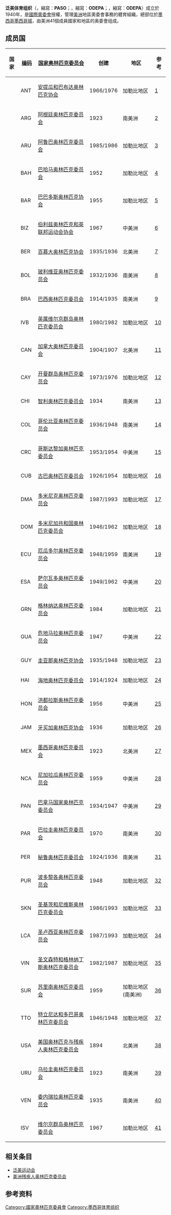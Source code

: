 {{Infobox Organization
|name = 泛美体育组织
|image =
|size = 150px
|map= Pan American Sports Organization (PASO) members.svg
|mcaption   = 泛美体育组织的成员国家和地区（绿色）
|motto =
|type = 体育联合会
|formation = 1940年
|headquarters = {{MEX}}[[墨西哥城|墨西哥城]]
|membership = 41个[[国家和地区奥林匹克委员会|国家和地区奥林匹克委员会]]
|leader_title=主席
|leader_name = [[塞萨尔·马利奥|塞萨尔·马利奥]]
|leader_title2 = 
|leader_name2 = 
|language = [[英语|英语]]、[[西班牙语|西班牙语]]
|website= [http://www.paso-odepa.org/ paso-odepa.org]
|}}
''' 泛美体育组织'''（{{lang-en|''Pan American Sports Organization''}}，縮寫：'''PASO'''；{{lang-pt|''Organização Desportiva Pan-Americana''}}，縮寫：'''ODEPA'''；{{lang-es|''Organización Deportiva Panamericana''}}，縮寫：'''ODEPA'''）成立於1940年，是[[國際奧委會|國際奧委會]]授權，管理[[美洲|美洲]]地區奧委會事務的體育組織，總部位於[[墨西哥|墨西哥]][[墨西哥城|墨西哥城]]，由美洲41個成員國家和地區的奥委會组成。

== 成员国 ==
{| class="wikitable sortable"
! 国家 !! [[国际奥林匹克委员会国家编码列表|编码]] !! [[国家奥林匹克委员会|国家奥林匹克委员会]] !!创建!! 地区 !!参考
|-
| {{flag|Antigua and Barbuda}}
| ANT
| [[安提瓜和巴布达奥林匹克协会|安提瓜和巴布达奥林匹克协会]]
| 1966/1976
|加勒比地区
| [http://www.olympic.org/antigua-and-barbuda] {{Wayback|url=http://www.olympic.org/antigua-and-barbuda |date=20170718053639 }}
|-
| {{flag|Argentina}}
| ARG
| [[阿根廷奥林匹克委员会|阿根廷奥林匹克委员会]]
| 1923
|南美洲
| [http://www.olympic.org/argentina] {{Wayback|url=http://www.olympic.org/argentina |date=20170716071913 }}
|-
| {{flag|Aruba}}
| ARU
| [[阿鲁巴奥林匹克委员会|阿鲁巴奥林匹克委员会]]
| 1985/1986
|加勒比地区
| [http://www.olympic.org/aruba] {{Wayback|url=http://www.olympic.org/aruba |date=20170718053652 }}
|-
| {{flag|Bahamas}}
| BAH
| [[巴哈马奥林匹克委员会|巴哈马奥林匹克委员会]]
| 1952
|加勒比地区
| [http://www.olympic.org/bahamas] {{Wayback|url=http://www.olympic.org/bahamas |date=20170718053901 }}
|-
| {{flag|Barbados}}
| BAR
| [[巴巴多斯奥林匹克协会|巴巴多斯奥林匹克协会]]
| 1955
|加勒比地区
| [http://www.olympic.org/barbados] {{Wayback|url=http://www.olympic.org/barbados |date=20170718053920 }}
|-
| {{flag|Belize}}
| BIZ
| [[伯利兹奥林匹克和英联邦运动会协会|伯利兹奥林匹克和英联邦运动会协会]]
| 1967
| 中美洲
| [http://www.olympic.org/belize] {{Wayback|url=http://www.olympic.org/belize |date=20141220011546 }}
|-
| {{flag|Bermuda}}
| BER
| [[百慕大奥林匹克协会|百慕大奥林匹克协会]]
| 1935/1936
| 北美洲
| [http://www.olympic.org/bermuda] {{Wayback|url=http://www.olympic.org/bermuda |date=20110221075104 }}
|-
| {{flag|Bolivia}}
| BOL
| [[玻利维亚奥林匹克委员会|玻利维亚奥林匹克委员会]]
| 1932/1936
|南美洲
| [http://www.olympic.org/bolivia] {{Wayback|url=http://www.olympic.org/bolivia |date=20170718054027 }}
|-
| {{flag|Brazil}}
| BRA
| [[巴西奥林匹克委员会|巴西奥林匹克委员会]]
| 1914/1935
|南美洲
| [http://www.olympic.org/brazil] {{Wayback|url=http://www.olympic.org/brazil |date=20170713131910 }}
|-
| {{flag|British Virgin Islands}}
| IVB
| [[英属维尔京群岛奥林匹克委员会|英属维尔京群岛奥林匹克委员会]]
| 1980/1982
|加勒比地区
| [http://www.olympic.org/virgin-islands-british] {{Wayback|url=http://www.olympic.org/virgin-islands-british |date=20170718062301 }}
|-
| {{flag|Canada}}
| CAN
| [[加拿大奥林匹克委员会|加拿大奥林匹克委员会]]
| 1904/1907
| 北美洲
| [http://www.olympic.org/canada] {{Wayback|url=http://www.olympic.org/canada |date=20170714094046 }}
|-
| {{flag|Cayman Islands}}
| CAY
| [[开曼群岛奥林匹克委员会|开曼群岛奥林匹克委员会]]
| 1973/1976
|加勒比地区
| [http://www.olympic.org/cayman-islands] {{Wayback|url=http://www.olympic.org/cayman-islands |date=20170718054320 }}
|-
| {{flag|Chile}}
| CHI
| [[智利奥林匹克委员会|智利奥林匹克委员会]]
| 1934
|南美洲
| [http://www.olympic.org/chile] {{Wayback|url=http://www.olympic.org/chile |date=20170718054340 }}
|-
| {{flag|Colombia}}
| COL
| [[哥伦比亚奥林匹克委员会|哥伦比亚奥林匹克委员会]]
| 1936/1948
|南美洲
| [http://www.olympic.org/colombia] {{Wayback|url=http://www.olympic.org/colombia |date=20170718054419 }}
|-
| {{flag|Costa Rica|state}}
| CRC
| [[哥斯达黎加奥林匹克委员会|哥斯达黎加奥林匹克委员会]]
| 1953/1954
| 中美洲
| [http://www.olympic.org/costa-rica] {{Wayback|url=http://www.olympic.org/costa-rica |date=20170718054540 }}
|-
| {{flag|Cuba}}
| CUB
| [[古巴奥林匹克委员会|古巴奥林匹克委员会]]
| 1926/1954
|加勒比地区
| [http://www.olympic.org/cuba] {{Wayback|url=http://www.olympic.org/cuba |date=20170718054601 }}
|-
| {{flag|Dominica}}
| DMA
| [[多米尼克奥林匹克委员会|多米尼克奥林匹克委员会]]
| 1987/1993
|加勒比地区
| [http://www.olympic.org/dominica] {{Wayback|url=http://www.olympic.org/dominica |date=20141220011219 }}
|-
| {{flag|Dominican Republic}}
| DOM
| [[多米尼加共和国奥林匹克委员会|多米尼加共和国奥林匹克委员会]]
| 1946/1962
|加勒比地区
| [http://www.olympic.org/dominican-republic] {{Wayback|url=http://www.olympic.org/dominican-republic |date=20170718054756 }}
|-
| {{flag|Ecuador}}
| ECU
| [[厄瓜多尔奥林匹克委员会|厄瓜多尔奥林匹克委员会]]
| 1948/1959
|南美洲
| [http://www.olympic.org/ecuador] {{Wayback|url=http://www.olympic.org/ecuador |date=20170718054809 }}
|-
| {{flag|El Salvador}}
| ESA
| [[萨尔瓦多奥林匹克委员会|萨尔瓦多奥林匹克委员会]]
| 1949/1962
| 中美洲
| [http://www.olympic.org/el-salvador] {{Wayback|url=http://www.olympic.org/el-salvador |date=20170718054819 }}
|-
| {{flag|Grenada}}
| GRN
| [[格林纳达奥林匹克委员会|格林纳达奥林匹克委员会]]
| 1984
|加勒比地区
| [http://www.olympic.org/grenada] {{Wayback|url=http://www.olympic.org/grenada |date=20170718055029 }}
|-
| {{flag|Guatemala}}
| GUA
| [[危地马拉奥林匹克委员会|危地马拉奥林匹克委员会]]
| 1947
| 中美洲
| [http://www.olympic.org/guatemala] {{Wayback|url=http://www.olympic.org/guatemala |date=20170718055043 }}
|-
| {{flag|Guyana}}
| GUY
| [[圭亚那奥林匹克协会|圭亚那奥林匹克协会]]
| 1935/1948
|加勒比地区
| [http://www.olympic.org/guyana] {{Wayback|url=http://www.olympic.org/guyana |date=20170718055246 }}
|-
| {{flag|Haiti}}
| HAI
| [[海地奥林匹克委员会|海地奥林匹克委员会]]
| 1914/1924
|加勒比地区
| [http://www.olympic.org/haiti] {{Wayback|url=http://www.olympic.org/haiti |date=20170718055251 }}
|-
| {{flag|Honduras}}
| HON
| [[洪都拉斯奥林匹克委员会|洪都拉斯奥林匹克委员会]]
| 1956
| 中美洲
| [http://www.olympic.org/honduras] {{Wayback|url=http://www.olympic.org/honduras |date=20170718055257 }}
|-
| {{flag|Jamaica}}
| JAM
| [[牙买加奥林匹克协会|牙买加奥林匹克协会]]
| 1936
|加勒比地区
| [http://www.olympic.org/jamaica] {{Wayback|url=http://www.olympic.org/jamaica |date=20170714110437 }}
|-
| {{flag|Mexico}}
| MEX
| [[墨西哥奥林匹克委员会|墨西哥奥林匹克委员会]]
| 1923
| 北美洲
| [http://www.olympic.org/mexico] {{Wayback|url=http://www.olympic.org/mexico |date=20170715151128 }}
|-
| {{flag|Nicaragua}}
| NCA
| [[尼加拉瓜奥林匹克委员会|尼加拉瓜奥林匹克委员会]]
| 1959
| 中美洲
| [http://www.olympic.org/nicaragua] {{Wayback|url=http://www.olympic.org/nicaragua |date=20170718060153 }}
|-
| {{flag|Panama}}
| PAN
| [[巴拿马国家奥林匹克委员会|巴拿马国家奥林匹克委员会]]
| 1934/1947
| 中美洲
| [http://www.olympic.org/panama] {{Wayback|url=http://www.olympic.org/panama |date=20170718060230 }}
|-
| {{flag|Paraguay}}
| PAR
| [[巴拉圭奥林匹克委员会|巴拉圭奥林匹克委员会]]
| 1970
|南美洲
| [http://www.olympic.org/paraguay] {{Wayback|url=http://www.olympic.org/paraguay |date=20170718060242 }}
|-
| {{flag|Peru}}
| PER
| [[秘鲁奥林匹克委员会|秘鲁奥林匹克委员会]]
| 1924/1936
|南美洲
| [http://www.olympic.org/peru] {{Wayback|url=http://www.olympic.org/peru |date=20170718060251 }}
|-
| {{flag|Puerto Rico}}
| PUR
| [[波多黎各奥林匹克委员会|波多黎各奥林匹克委员会]]
| 1948
|加勒比地区
| [http://www.olympic.org/puerto-rico] {{Wayback|url=http://www.olympic.org/puerto-rico |date=20170718060308 }}
|-
| {{flag|Saint Kitts and Nevis}}
| SKN
| [[圣基茨和尼维斯奥林匹克委员会|圣基茨和尼维斯奥林匹克委员会]]
| 1986/1993
|加勒比地区
| [http://www.olympic.org/saint-kitts-and-nevis] {{Wayback|url=http://www.olympic.org/saint-kitts-and-nevis |date=20170718060334 }}
|-
| {{flag|Saint Lucia}}
| LCA
| [[圣卢西亚奥林匹克委员会|圣卢西亚奥林匹克委员会]]
| 1987/1993
|加勒比地区
| [http://www.olympic.org/saint-lucia] {{Wayback|url=http://www.olympic.org/saint-lucia |date=20170718060339 }}
|-
| {{flag|Saint Vincent and the Grenadines}}
| VIN
| [[圣文森特和格林纳丁斯奥林匹克委员会|圣文森特和格林纳丁斯奥林匹克委员会]]
| 1982/1987
|加勒比地区
| [http://www.olympic.org/st-vincent-and-the-grenadines] {{Wayback|url=http://www.olympic.org/st-vincent-and-the-grenadines |date=20170718061806 }}
|-
| {{flag|Suriname}}
| SUR
| [[苏里南奥林匹克委员会|苏里南奥林匹克委员会]]
| 1959
|加勒比地区 (南美洲)
| [http://www.olympic.org/suriname] {{Wayback|url=http://www.olympic.org/suriname |date=20170718061818 }}
|-
| {{flag|Trinidad and Tobago}}
| TTO
| [[特立尼达和多巴哥奥林匹克委员会|特立尼达和多巴哥奥林匹克委员会]]
| 1946/1948
|加勒比地区
| [http://www.olympic.org/trinidad-and-tobago] {{Wayback|url=http://www.olympic.org/trinidad-and-tobago |date=20170718061920 }}
|-
| {{flag|United States}}
| USA
| [[美国奥林匹克与残疾人奥林匹克委员会|美国奥林匹克与残疾人奥林匹克委员会]]
| 1894
| 北美洲
| [http://www.olympic.org/united-states-of-america] {{Wayback|url=http://www.olympic.org/united-states-of-america |date=20170713143026 }}
|-
| {{flag|Uruguay}}
| URU
| [[乌拉圭奥林匹克委员会|乌拉圭奥林匹克委员会]]
| 1923
|南美洲
| [http://www.olympic.org/uruguay] {{Wayback|url=http://www.olympic.org/uruguay |date=20170718062232 }}
|-
| {{flag|Venezuela}}
| VEN
| [[委内瑞拉奥林匹克委员会|委内瑞拉奥林匹克委员会]]
| 1935
|南美洲
| [http://www.olympic.org/venezuela] {{Wayback|url=http://www.olympic.org/venezuela |date=20170718062250 }}
|-
| {{flag|U.S. Virgin Islands|name=美属维尔京群岛}}
| ISV
| [[维尔京群岛奥林匹克委员会|维尔京群岛奥林匹克委员会]]
| 1967
|加勒比地区
| [http://www.olympic.org/virgin-islands-us] {{Wayback|url=http://www.olympic.org/virgin-islands-us |date=20170718062306 }}
|}

== 相关条目 ==
* [[泛美运动会|泛美运动会]]
* [[美洲残疾人奥林匹克委员会|美洲残疾人奥林匹克委员会]]

== 参考资料 ==
{{reflist}}

{{Association of National Olympic Committees}}
{{ODEPA}}

[[Category:國家奧林匹克委員會|Category:國家奧林匹克委員會]]
[[Category:墨西哥体育组织|Category:墨西哥体育组织]]